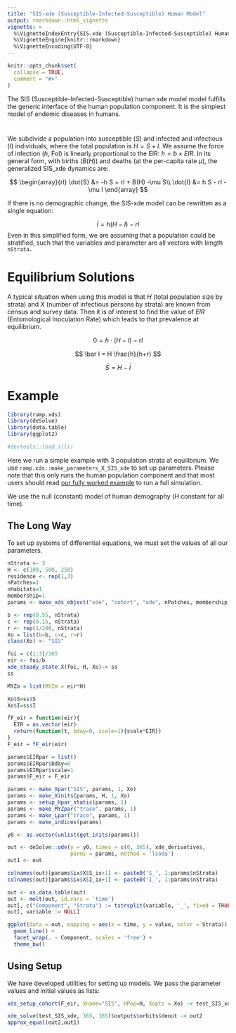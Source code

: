 ```yaml
---
title: "SIS-xde (Susceptible-Infected-Susceptible) Human Model"
output: rmarkdown::html_vignette
vignette: >
  %\VignetteIndexEntry{SIS-xde (Susceptible-Infected-Susceptible) Human Model}
  %\VignetteEngine{knitr::rmarkdown}
  %\VignetteEncoding{UTF-8}
---
```


```r
knitr::opts_chunk$set(
  collapse = TRUE,
  comment = "#>"
)
```

The SIS (Susceptible-Infected-Susceptible) human xde model model fulfills the generic interface of the human population component. It is the simplest model of endemic diseases in humans.

# 

We subdivide a population into susceptible ($S$) and infected and infectious ($I$) individuals, where the total population is $H = S+I.$ We assume the force of infection ($h$, FoI) is linearly proportional to the EIR: $h = b \times EIR.$ In its general form, with births ($B(H)$) and deaths (at the per-capita rate $\mu$), the generalized SIS_xde dynamics are:

$$
\begin{array}{rl}
\dot{S} &= -h S + rI + B(H) -\mu S\\
\dot{I} &= h S  - rI - \mu I
\end{array}
$$

If there is no demographic change, the SIS-xde model can be rewritten as a single equation: 

$$
\dot{I} = h (H-I) - rI
$$
Even in this simplified form, we are assuming that a population could be stratified, such that the variables and parameter are all vectors with length `nStrata.`

# Equilibrium Solutions

A typical situation when using this model is that $H$ (total population size by strata) and $X$ (number of infectious persons by strata) are known from census and survey data. Then it is of interest to find the value of $EIR$ (Entomological Inoculation Rate) which leads to that prevalence at equilibrium.

$$
0 = h \cdot (H-I) - rI 
$$

$$ 
\bar I = H \frac{h}{h+r}
$$

$$
\bar S =  H - \bar I
$$

# Example

```r
library(ramp.xds)
library(deSolve)
library(data.table)
library(ggplot2)
```


```r
#devtools::load_all()
```

Here we run a simple example with 3 population strata at equilibrium. We use `ramp.xds::make_parameters_X_SIS_xde` to
set up parameters. Please note that this only runs the human population component and that most users should read [our fully worked example](ex_534.html) to run a full simulation.

We use the null (constant) model of human demography ($H$ constant for all time).

## The Long Way

To set up systems of differential equations, we must set the values of all our parameters. 


```r
nStrata <- 3
H <- c(100, 500, 250)
residence <- rep(1,3) 
nPatches=1
nHabitats=1
membership=1
params <- make_xds_object("xde", "cohort", "ode", nPatches, membership, residence, H)
```


```r
b <- rep(0.55, nStrata) 
c <- rep(0.15, nStrata) 
r <- rep(1/200, nStrata) 
Xo = list(b=b, c=c, r=r)
class(Xo) <- "SIS"
```


```r
foi = c(1:3)/365 
eir <- foi/b 
xde_steady_state_X(foi, H, Xo)-> ss
ss

MYZo = list(MYZm = eir*H)
```
```r
Xo$S=ss$S
Xo$I=ss$I
```



```r
fF_eir = function(eir){
  EIR = as.vector(eir) 
  return(function(t, bday=0, scale=1){scale*EIR})
} 
F_eir = fF_eir(eir)
```

```r
params$EIRpar = list() 
params$EIRpar$bday=0 
params$EIRpar$scale=1 
params$F_eir = F_eir
```

```r
params <- make_Xpar("SIS", params, 1, Xo)
params <- make_Xinits(params, H, 1, Xo)
params <- setup_Hpar_static(params, 1)
params <- make_MYZpar("trace", params, 1)
params <- make_Lpar("trace", params, 1)
params <- make_indices(params)
```

```r
y0 <- as.vector(unlist(get_inits(params)))
```


```r
out <- deSolve::ode(y = y0, times = c(0, 365), xde_derivatives, 
                    parms = params, method = 'lsoda') 
out1 <- out
```

```r
colnames(out)[params$ix$X$S_ix+1] <- paste0('S_', 1:params$nStrata)
colnames(out)[params$ix$X$I_ix+1] <- paste0('I_', 1:params$nStrata)

out <- as.data.table(out)
out <- melt(out, id.vars = 'time')
out[, c("Component", "Strata") := tstrsplit(variable, '_', fixed = TRUE)]
out[, variable := NULL]

ggplot(data = out, mapping = aes(x = time, y = value, color = Strata)) +
  geom_line() +
  facet_wrap(. ~ Component, scales = 'free') +
  theme_bw()

```

## Using Setup

We have developed utilities for setting up models. We pass the parameter values and initial values as lists: 



```r
xds_setup_cohort(F_eir, Xname="SIS", HPop=H, Xopts = Xo) -> test_SIS_xde
```

```r
xde_solve(test_SIS_xde, 365, 365)$outputs$orbits$deout -> out2
approx_equal(out2,out1)
```
